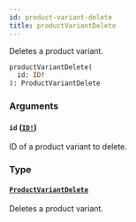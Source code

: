 ```yaml
---
id: product-variant-delete
title: productVariantDelete
---
```


Deletes a product variant.

```graphql
productVariantDelete(
  id: ID!
): ProductVariantDelete

```

### Arguments

#### `id` ([`ID!`](/developer/api-reference/scalars/id.mdx))

ID of a product variant to delete.

### Type

#### [`ProductVariantDelete`](/developer/api-reference/objects/product-variant-delete.mdx)

Deletes a product variant.
